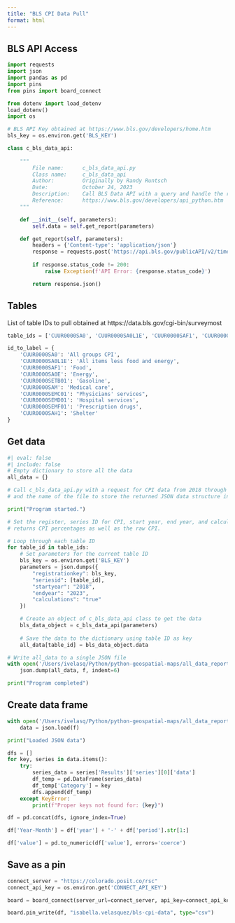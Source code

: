```yaml
---
title: "BLS CPI Data Pull"
format: html
---
```


## BLS API Access

```python
import requests
import json
import pandas as pd
import pins
from pins import board_connect

from dotenv import load_dotenv
load_dotenv()
import os 

# BLS API Key obtained at https://www.bls.gov/developers/home.htm
bls_key = os.environ.get('BLS_KEY')

class c_bls_data_api:
    
    """
        File name:      c_bls_data_api.py
        Class name:     c_bls_data_api
        Author:         Originally by Randy Runtsch
        Date:           October 24, 2023
        Description:    Call BLS Data API with a query and handle the results.
        Reference:      https://www.bls.gov/developers/api_python.htm
    """

    def __init__(self, parameters):
        self.data = self.get_report(parameters)

    def get_report(self, parameters):
        headers = {'Content-type': 'application/json'}
        response = requests.post('https://api.bls.gov/publicAPI/v2/timeseries/data/', data = parameters, headers = headers)
        
        if response.status_code != 200:
            raise Exception(f'API Error: {response.status_code}')

        return response.json()
```

## Tables

List of table IDs to pull obtained at https://data.bls.gov/cgi-bin/surveymost

```python
table_ids = ['CUUR0000SA0', 'CUUR0000SA0L1E', 'CUUR0000SAF1', 'CUUR0000SA0E', 'CUUR0000SETB01', 'CUUR0000SAM', 'CUUR0000SEMC01', 'CUUR0000SEMD01', 'CUUR0000SEMF01', 'CUUR0000SAH1']

id_to_label = {
    'CUUR0000SA0': 'All groups CPI',
    'CUUR0000SA0L1E': 'All items less food and energy',
    'CUUR0000SAF1': 'Food',
    'CUUR0000SA0E': 'Energy',
    'CUUR0000SETB01': 'Gasoline',
    'CUUR0000SAM': 'Medical care',
    'CUUR0000SEMC01': "Physicians' services",
    'CUUR0000SEMD01': 'Hospital services',
    'CUUR0000SEMF01': 'Prescription drugs',
    'CUUR0000SAH1': 'Shelter'
}
```

## Get data

```python
#| eval: false
#| include: false
# Empty dictionary to store all the data
all_data = {}

# Call c_bls_data_api.py with a request for CPI data from 2018 through 2023
# and the name of the file to store the returned JSON data structure in.

print("Program started.")

# Set the register, series ID for CPI, start year, end year, and calculations. Note that setting calculations to true
# returns CPI percentages as well as the raw CPI.

# Loop through each table ID
for table_id in table_ids:
    # Set parameters for the current table ID
    bls_key = os.environ.get('BLS_KEY')
    parameters = json.dumps({
        "registrationkey": bls_key,
        "seriesid": [table_id],
        "startyear": "2018",
        "endyear": "2023",
        "calculations": "true"
    })

    # Create an object of c_bls_data_api class to get the data
    bls_data_object = c_bls_data_api(parameters)
    
    # Save the data to the dictionary using table ID as key
    all_data[table_id] = bls_data_object.data

# Write all_data to a single JSON file
with open('/Users/ivelasq/Python/python-geospatial-maps/all_data_report.json', 'w') as f:
    json.dump(all_data, f, indent=6)

print("Program completed")
```

## Create data frame

```python
with open('/Users/ivelasq/Python/python-geospatial-maps/all_data_report.json', 'r') as f:
    data = json.load(f)

print("Loaded JSON data")

dfs = [] 
for key, series in data.items():
    try:
        series_data = series['Results']['series'][0]['data']
        df_temp = pd.DataFrame(series_data)
        df_temp['Category'] = key
        dfs.append(df_temp)
    except KeyError:
        print(f"Proper keys not found for: {key}")

df = pd.concat(dfs, ignore_index=True)

df['Year-Month'] = df['year'] + '-' + df['period'].str[1:]

df['value'] = pd.to_numeric(df['value'], errors='coerce')
```

## Save as a pin

```python
connect_server = "https://colorado.posit.co/rsc"
connect_api_key = os.environ.get('CONNECT_API_KEY')
```

```python
board = board_connect(server_url=connect_server, api_key=connect_api_key)

board.pin_write(df, "isabella.velasquez/bls-cpi-data", type="csv")
```